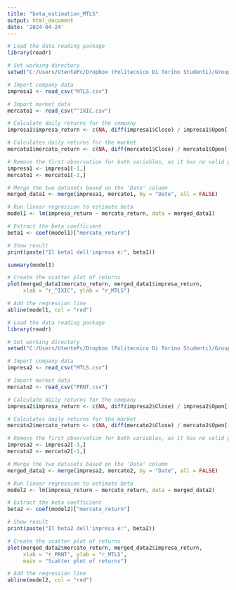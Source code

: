 ---
title: "beta_estimation_MTLS"
output: html_document
date: '2024-04-24'
---


```{r}

# Load the data reading package
library(readr)

# Set working directory
setwd("C:/Users/UtentePc/Dropbox (Politecnico Di Torino Studenti)/GroupWork ACFPC/Beta")

# Import company data
impresa1 <- read_csv("MTLS.csv")

# Import market data
mercato1 <- read_csv("^IXIC.csv")

# Calculate daily returns for the company
impresa1$impresa_return <- c(NA, diff(impresa1$Close) / impresa1$Open[-nrow(impresa1)])

# Calculates daily returns for the market
mercato1$mercato_return <- c(NA, diff(mercato1$Close) / mercato1$Open[-nrow(mercato1)])

# Remove the first observation for both variables, as it has no valid performance
impresa1 <- impresa1[-1,]
mercato1 <- mercato1[-1,]

# Merge the two datasets based on the 'Date' column
merged_data1 <- merge(impresa1, mercato1, by = "Date", all = FALSE)

# Run linear regression to estimate beta
model1 <- lm(impresa_return ~ mercato_return, data = merged_data1)

# Extract the beta coefficient
beta1 <- coef(model1)["mercato_return"]

# Show result
print(paste("Il beta1 dell'impresa è:", beta1))

summary(model1)

```


```{r}

# Create the scatter plot of returns
plot(merged_data1$mercato_return, merged_data1$impresa_return,
     xlab = "r_^IXIC", ylab = "r_MTLS")

# Add the regression line
abline(model1, col = "red")

```


```{r}

# Load the data reading package
library(readr)

# Set working directory
setwd("C:/Users/UtentePc/Dropbox (Politecnico Di Torino Studenti)/GroupWork ACFPC/Beta")

# Import company data
impresa2 <- read_csv("MTLS.csv")

# Import market data
mercato2 <- read_csv("PRNT.csv")

# Calculate daily returns for the company
impresa2$impresa_return <- c(NA, diff(impresa2$Close) / impresa2$Open[-nrow(impresa2)])

# Calculates daily returns for the market
mercato2$mercato_return <- c(NA, diff(mercato2$Close) / mercato2$Open[-nrow(mercato2)])

# Remove the first observation for both variables, as it has no valid performance
impresa2 <- impresa2[-1,]
mercato2 <- mercato2[-1,]

# Merge the two datasets based on the 'Date' column
merged_data2 <- merge(impresa2, mercato2, by = "Date", all = FALSE)

# Run linear regression to estimate beta
model2 <- lm(impresa_return ~ mercato_return, data = merged_data2)

# Extract the beta coefficient
beta2 <- coef(model2)["mercato_return"]

# Show result
print(paste("Il beta2 dell'impresa è:", beta2))

```


```{r}
# Create the scatter plot of returns
plot(merged_data2$mercato_return, merged_data2$impresa_return,
     xlab = "r_PRNT", ylab = "r_MTLS",
     main = "Scatter plot of returns")

# Add the regression line
abline(model2, col = "red")

```

